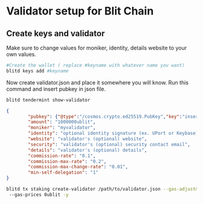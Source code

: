 
# Validator setup for Blit Chain

## Create keys and validator

<Callout type="info" emoji="🙋‍♀️">
  Make sure to change values for moniker, identity, details website to your own values.
</Callout>

```bash
#Create the wallet ( replace #keyname with whatever name you want)
blitd keys add #keyname
```
Now create validator.json and place it somewhere you will know. Run this command and insert pubkey
in json file.

```bash
blitd tendermint show-validator
```

```json
{
        "pubkey": {"@type":"/cosmos.crypto.ed25519.PubKey","key":"insertFromTheCommandAbove"},
        "amount": "1000000ublit",
        "moniker": "myvalidator",
        "identity": "optional identity signature (ex. UPort or Keybase)",
        "website": "validator's (optional) website",
        "security": "validator's (optional) security contact email",
        "details": "validator's (optional) details",
        "commission-rate": "0.1",
        "commission-max-rate": "0.2",
        "commission-max-change-rate": "0.01",
        "min-self-delegation": "1"
}
```

```bash
blitd tx staking create-validator /path/to/validator.json --gas-adjustment 1.5 --gas auto
 --gas-prices 0ublit -y
```
